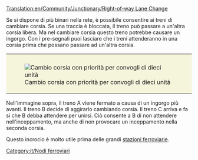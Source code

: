 [[Translation:en/Community/Junctionary/Right-of-way Lane Change]]

{{it/Nodi ferroviari}}
Se si dispone di più binari nella rete, è possibile consentire ai treni di cambiare corsia. Se una traccia è bloccata, il treno può passare a un'altra corsia libera. Ma nel cambiare corsia questo treno potrebbe causare un ingorgo. Con i pre-segnali puoi lasciare che i treni attenderanno in una corsia prima che possano passare ad un'altra corsia.

{|style="border: 0px; margin: 5px auto 25px auto;"
|style="padding: 10px 10px 5px; 10px; background-color: #F5F5DC;"|[[File:en/Right-of-way lane change.png|center|frame|Cambio corsia con priorità per convogli di dieci unità]]
|}

Nell'immagine sopra, il treno A viene fermato a causa di un ingorgo più avanti. Il treno B decide di aggirarlo cambiando corsia. Il treno C arriva e fa sì che B debba attendere per unirsi. Ciò consente a B di non attendere nell'inceppamento, ma anche di non provocare un inceppamento nella seconda corsia.

Questo incrocio è molto utile prima delle grandi [[it/Manual/Stazione ferroviaria|stazioni ferroviarie]].

[[Category:it/Nodi ferroviari]]